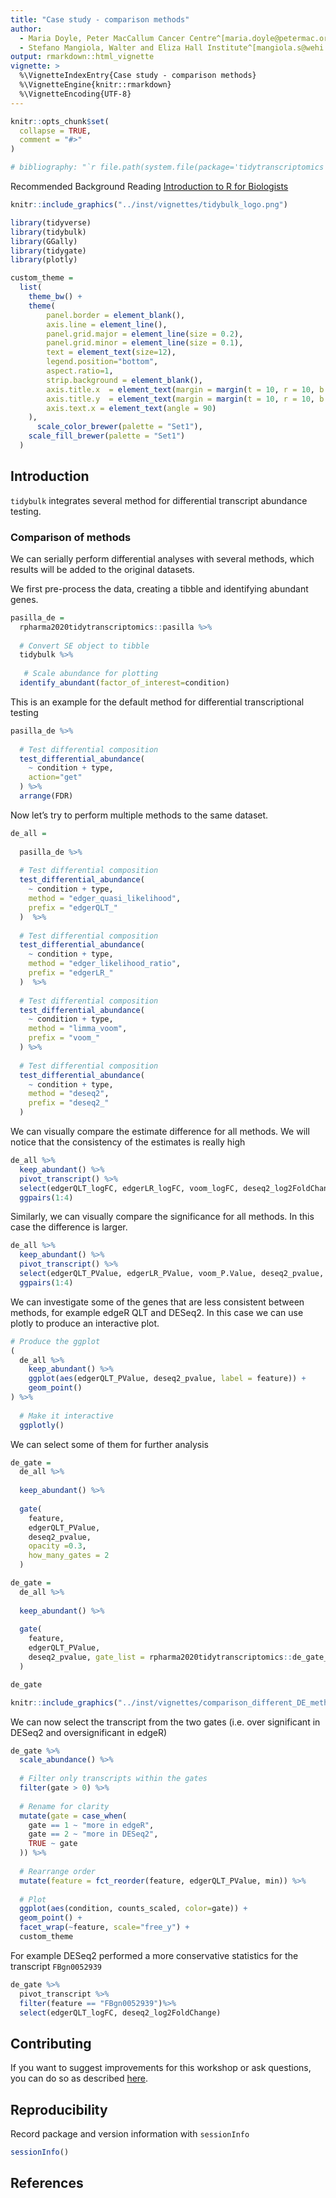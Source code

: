 ```yaml
---
title: "Case study - comparison methods"
author:
  - Maria Doyle, Peter MacCallum Cancer Centre^[maria.doyle@petermac.org]
  - Stefano Mangiola, Walter and Eliza Hall Institute^[mangiola.s@wehi.edu.au]
output: rmarkdown::html_vignette
vignette: >
  %\VignetteIndexEntry{Case study - comparison methods}
  %\VignetteEngine{knitr::rmarkdown}
  %\VignetteEncoding{UTF-8}
---
```


```r
knitr::opts_chunk$set(
  collapse = TRUE,
  comment = "#>"
)

# bibliography: "`r file.path(system.file(package='tidytranscriptomics', 'vignettes'), 'workshop_1_hour.bib')`"

```

Recommended Background Reading
[Introduction to R for Biologists](https://melbournebioinformatics.github.io/r-intro-biologists/intro_r_biologists.html)

```r
knitr::include_graphics("../inst/vignettes/tidybulk_logo.png")
```

```r
library(tidyverse)
library(tidybulk)
library(GGally)
library(tidygate)
library(plotly)
```

```r
custom_theme = 	
  list(
  	theme_bw() +
  	theme(
  		panel.border = element_blank(),
  		axis.line = element_line(),
  		panel.grid.major = element_line(size = 0.2),
  		panel.grid.minor = element_line(size = 0.1),
  		text = element_text(size=12),
  		legend.position="bottom",
  		aspect.ratio=1,
  		strip.background = element_blank(),
  		axis.title.x  = element_text(margin = margin(t = 10, r = 10, b = 10, l = 10)),
  		axis.title.y  = element_text(margin = margin(t = 10, r = 10, b = 10, l = 10)),
  		axis.text.x = element_text(angle = 90)
  	),
	  scale_color_brewer(palette = "Set1"),
  	scale_fill_brewer(palette = "Set1")
  )
```

## Introduction
`tidybulk` integrates several method for differential transcript abundance testing.

### Comparison of methods
We can serially perform differential analyses with several methods, which results will be added to the original datasets. 

We first pre-process the data, creating a tibble and identifying abundant genes.
```r
pasilla_de = 
  rpharma2020tidytranscriptomics::pasilla %>% 
  
  # Convert SE object to tibble
  tidybulk %>%
  
   # Scale abundance for plotting
  identify_abundant(factor_of_interest=condition) 
```

This is an example for the default method for differential transcriptional testing
```r
pasilla_de %>%
  
  # Test differential composition
  test_differential_abundance(
    ~ condition + type, 
    action="get"
  ) %>%
  arrange(FDR)
```

Now let's try to perform multiple methods to the same dataset.
```r
de_all = 
  
  pasilla_de %>%
  
  # Test differential composition
  test_differential_abundance(
    ~ condition + type, 
    method = "edger_quasi_likelihood",
    prefix = "edgerQLT_"
  )  %>%
  
  # Test differential composition
  test_differential_abundance(
    ~ condition + type, 
    method = "edger_likelihood_ratio",
    prefix = "edgerLR_"
  )  %>%
  
  # Test differential composition
  test_differential_abundance(
    ~ condition + type, 
    method = "limma_voom",
    prefix = "voom_"
  ) %>%
  
  # Test differential composition
  test_differential_abundance(
    ~ condition + type, 
    method = "deseq2",
    prefix = "deseq2_"
  ) 
```
We can visually compare the estimate difference for all methods. We will notice that the consistency of the estimates is really high

```r
de_all %>%
  keep_abundant() %>%
  pivot_transcript() %>%
  select(edgerQLT_logFC, edgerLR_logFC, voom_logFC, deseq2_log2FoldChange, feature ) %>%
  ggpairs(1:4)
```

Similarly, we can visually compare the significance for all methods. In this case the difference is larger.
```r
de_all %>%
  keep_abundant() %>%
  pivot_transcript() %>%
  select(edgerQLT_PValue, edgerLR_PValue, voom_P.Value, deseq2_pvalue, feature ) %>%
  ggpairs(1:4)

```

We can investigate some of the genes that are less consistent between methods, for example edgeR QLT and DESeq2. In this case we can use plotly to produce an interactive plot.

```r
# Produce the ggplot
(
  de_all %>%
    keep_abundant() %>%
    ggplot(aes(edgerQLT_PValue, deseq2_pvalue, label = feature)) + 
    geom_point()
) %>% 
  
  # Make it interactive
  ggplotly()

```

We can select some of them for further analysis

```r
de_gate = 
  de_all %>%
  
  keep_abundant() %>%
  
  gate(
    feature,
    edgerQLT_PValue, 
    deseq2_pvalue, 
    opacity =0.3, 
    how_many_gates = 2 
  )
```

```r

de_gate = 
  de_all %>%
  
  keep_abundant() %>%
  
  gate(
    feature,
    edgerQLT_PValue, 
    deseq2_pvalue, gate_list = rpharma2020tidytranscriptomics::de_gate_gates
  )

de_gate

```

```r
knitr::include_graphics("../inst/vignettes/comparison_different_DE_methods_gates.png")
```

We can now select the transcript from the two gates (i.e. over significant in DESeq2  and oversignificant in edgeR)

```r

de_gate %>% 
  scale_abundance() %>%
  
  # Filter only transcripts within the gates
  filter(gate > 0) %>% 
  
  # Rename for clarity
  mutate(gate = case_when(
    gate == 1 ~ "more in edgeR",
    gate == 2 ~ "more in DESeq2",
    TRUE ~ gate
  )) %>%
  
  # Rearrange order
  mutate(feature = fct_reorder(feature, edgerQLT_PValue, min)) %>%
  
  # Plot
  ggplot(aes(condition, counts_scaled, color=gate)) +
  geom_point() +
  facet_wrap(~feature, scale="free_y") +
  custom_theme
```


For example DESeq2 performed a more conservative statistics for the transcript `FBgn0052939`

```r
de_gate %>%
  pivot_transcript %>%
  filter(feature == "FBgn0052939")%>%
  select(edgerQLT_logFC, deseq2_log2FoldChange)

```




## Contributing
If you want to suggest improvements for this workshop or ask questions, you can do so as described [here](https://github.com/stemangiola/tidytranscriptomics/blob/master/CONTRIBUTING.md).

## Reproducibility
Record package and version information with `sessionInfo`

```r
sessionInfo()
```

## References